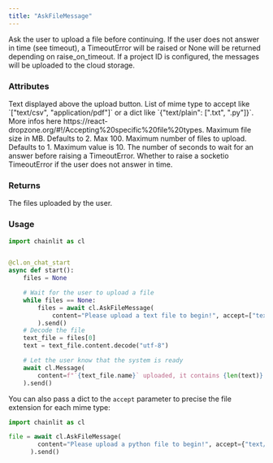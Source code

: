 ```yaml
---
title: "AskFileMessage"
---
```


Ask the user to upload a file before continuing.
If the user does not answer in time (see timeout), a TimeoutError will be raised or None will be returned depending on raise_on_timeout.
If a project ID is configured, the messages will be uploaded to the cloud storage.

### Attributes

<ParamField path="content" type="str">
  Text displayed above the upload button.
</ParamField>
<ParamField path="accept" type="Union[List[str], Dict[str, List[str]]]">
  List of mime type to accept like `["text/csv", "application/pdf"]` or a dict like `{"text/plain": [".txt", ".py"]}`.
  More infos here https://react-dropzone.org/#!/Accepting%20specific%20file%20types.
</ParamField>
<ParamField path="max_size_mb" type="int" optional>
  Maximum file size in MB. Defaults to 2. Max 100.
</ParamField>
<ParamField path="max_files" type="int" optional>
  Maximum number of files to upload. Defaults to 1. Maximum value is 10.
</ParamField>
<ParamField path="timeout" type="int" optional>
  The number of seconds to wait for an answer before raising a TimeoutError.
</ParamField>
<ParamField path="raise_on_timeout" type="bool" optional>
  Whether to raise a socketio TimeoutError if the user does not answer in time.
</ParamField>

### Returns

<ResponseField name="response" type="List[AskFileResponse]" required>
  The files uploaded by the user.
</ResponseField>

### Usage

```python Code Example
import chainlit as cl


@cl.on_chat_start
async def start():
    files = None

    # Wait for the user to upload a file
    while files == None:
        files = await cl.AskFileMessage(
            content="Please upload a text file to begin!", accept=["text/plain"]
        ).send()
    # Decode the file
    text_file = files[0]
    text = text_file.content.decode("utf-8")

    # Let the user know that the system is ready
    await cl.Message(
        content=f"`{text_file.name}` uploaded, it contains {len(text)} characters!"
    ).send()
```

You can also pass a dict to the `accept` parameter to precise the file extension for each mime type:

```python Code Example
import chainlit as cl

file = await cl.AskFileMessage(
        content="Please upload a python file to begin!", accept={"text/plain": [".py"]}
      ).send()
```
